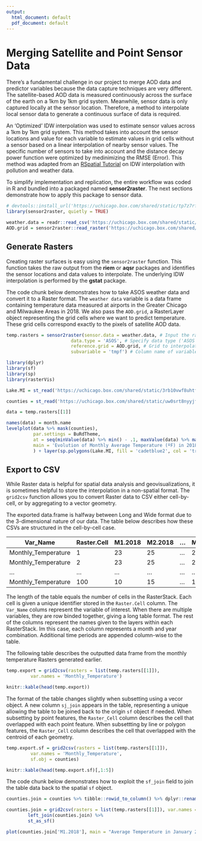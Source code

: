 ```yaml
---
output:
  html_document: default
  pdf_document: default
---
```



# Merging Satellite and Point Sensor Data

There's a fundamental challenge in our project to merge AOD data and predictor variables because the data capture techniques are very different. The satellite-based AOD data is measured continuously across the surface of the earth on a 1km by 1km grid system. Meanwhile, sensor data is only captured locally at the sensor location. Therefore, a method to interpolate local sensor data to generate a continuous surface of data is required. 

An 'Optimized' IDW interpolation was used to estimate sensor values across a 1km by 1km grid system. This method takes into account the sensor locations and value for each variable to estimate values in grid cells without a sensor based on a linear interpolation of nearby sensor values. The specific number of sensors to take into account and the distance decay power function were optimized by medinimizing the RMSE (Error). This method was adapted from an [RSpatial Tutorial](https://rspatial.org/raster/analysis/4-interpolation.html#calfornia-air-pollution-data) on IDW interpolation with pollution and weather data.

To simplify implementation and replication, the entire workflow was coded in R and bundled into a packaged named **sensor2raster**. The next sections demonstrate how to apply this package to sensor data.

```r
# devtools::install_url('https://uchicago.box.com/shared/static/tp7z7rffapjfan6x7tq6ajxj01s9qefe.tar.gz')
library(sensor2raster, quietly = TRUE)
```

```r
weather.data = readr::read_csv('https://uchicago.box.com/shared/static/ifp8fycz82yth25ydlhzm1w2790624ly.gz')
AOD.grid = sensor2raster::read_raster('https://uchicago.box.com/shared/static/itoegqbp37lrmkdzqobvyx7dw2h61u0m.zip')
```

## Generate Rasters
Creating raster surfaces is easy using the `sensor2raster` function. This function takes the raw output from the **riem** or **aqsr** packages and identifies the sensor locations and data values to interpolate. The underlying IDW interpolation is performed by the **gstat** package. 

The code chunk below demonstrates how to take ASOS weather data and convert it to a Raster format. The ``weather data`` variable is a data frame containing temperature data measured at airports in the Greater Chicago and Milwaukee Areas in 2018. We also pass the ``AOD.grid``, a RasterLayer object representing the grid cells where we want to predict temperature. These grid cells correspond exactly to the pixels of satellite AOD data.

```r
temp.rasters = sensor2raster(sensor.data = weather.data, # Input the raw data.frame from riem
                        data.type = 'ASOS', # Specify data type ('ASOS' or 'EPA')
                        reference.grid = AOD.grid, # Grid to interpolate over
                        subvariable = 'tmpf') # Column name of variable to interpolate

```


```r
library(dplyr)
library(sf)
library(sp)
library(rasterVis)

Lake.MI = st_read('https://uchicago.box.com/shared/static/3rb10vwf8uhtf2ylibbpn7mayfiukzi4.geojson', quiet = T) %>% st_transform(4326) %>% as('Spatial')

counties = st_read('https://uchicago.box.com/shared/static/uw0srt8nyyjfqo6l0dv07cyskwmv6r50.geojson', quiet = T) %>% st_transform(4326)

data = temp.rasters[[1]]

names(data) = month.name
levelplot(data %>% mask(counties),
          par.settings = BuRdTheme,
          at = seq(minValue(data) %>% min() - .1, maxValue(data) %>% max() + 2, by = 2),
          main = 'Evolution of Monthly Average Temperature (ºF) in 2018 across the Chicago/Milwaukee Metro Areas' 
          ) + layer(sp.polygons(Lake.MI, fill = 'cadetblue2', col = 'transparent')) + layer(sp.lines(as(counties, 'Spatial'), alpha = .5))
```


## Export to CSV
While Raster data is helpful for spatial data analysis and geovisualizations, it is sometimes helpful to store the interpolation in a non-spatial format. The ```grid2csv``` function allows you to convert Raster data to CSV either cell-by-cell, or by aggregating to a vector geometry. 

The exported data.frame is halfway between Long and Wide format due to the 3-dimensional nature of our data. The table below describes how these CSVs are structured in the cell-by-cell case.


| Var_Name            | Raster.Cell | M1.2018 | M2.2018 | ... | M12.2018 |
|---------------------|-------------|---------|---------|-----|----------|
| Monthly_Temperature | 1           | 23      | 25      | ... | 20       |
| Monthly_Temperature | 2           | 23      | 25      | ... | 20       |
| ...                 | ...         | ...     | ...     | ... | ...      |
| Monthly_Temperature | 100         | 10      | 15      | ... | 11       |

The length of the table equals the number of cells in the RasterStack. Each cell is given a unique identifier stored in the `Raster.Cell` column. The `Var_Name` colums represent the variable of interest. When there are multiple variables, they are row binded together, giving a long table format. The rest of the columns represent the names given to the layers within each RasterStack. Im this case, each column represents a month and year combination. Additional time periods are appended column-wise to the table.

The following table describes the outputted data frame from the monthly temperature Rasters generated earlier.

```r
temp.export = grid2csv(rasters = list(temp.rasters[[1]]), 
         var.names = 'Monthly_Temperature')
```
```r
knitr::kable(head(temp.export))
```

The format of the table changes slightly when subsetting using a vecor object. A new column `sj_join` appears in the table, representing a unique allowing the table to be joined back to the origin `sf` object if needed. When subsetting by point features, the `Raster_Cell` column describes the cell that overlapped with each point feature. When subsettting by line or polygon features, the `Raster_Cell` column describes the cell that overlapped with the centroid of each geometry. 

```r
temp.export.sf = grid2csv(rasters = list(temp.rasters[[1]]), 
         var.names = 'Monthly_Temperature', 
         sf.obj = counties)

```
```r
knitr::kable(head(temp.export.sf)[,1:5])
```

The code chunk below demonstrates how to exploit the `sf_join` field to join the table data back to the spatial `sf` object. 

```r
counties.join = counties %>% tibble::rowid_to_column() %>% dplyr::rename(sf_join = rowid)

counties.join = grid2csv(rasters = list(temp.rasters[[1]]), var.names = 'Monthly_Temperature', sf.obj = counties.join) %>% 
        left_join(counties.join) %>% 
        st_as_sf()
```
```r
plot(counties.join['M1.2018'], main = "Average Temperature in January 2018 by County")
```

